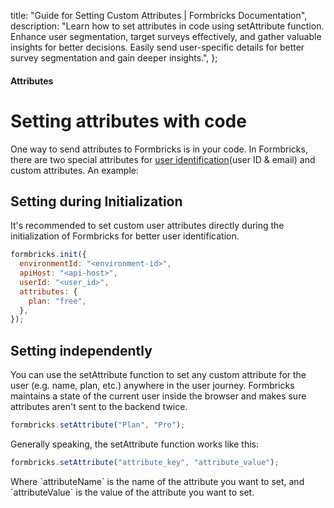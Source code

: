   title: "Guide for Setting Custom Attributes | Formbricks Documentation",
  description:
    "Learn how to set attributes in code using setAttribute function. Enhance user segmentation, target surveys effectively, and gather valuable insights for better decisions. Easily send user-specific details for better survey segmentation and gain deeper insights.",
};

#### Attributes

# Setting attributes with code

One way to send attributes to Formbricks is in your code. In Formbricks, there are two special attributes for [user identification](/docs/attributes/identify-users)(user ID & email) and custom attributes. An example:

## Setting during Initialization

It's recommended to set custom user attributes directly during the initialization of Formbricks for better user identification.

<Col>
<CodeGroup title="Set custom attributes during initialization">

```javascript
formbricks.init({
  environmentId: "<environment-id>",
  apiHost: "<api-host>",
  userId: "<user_id>",
  attributes: {
    plan: "free",
  },
});
```

</CodeGroup>
</Col>

## Setting independently

You can use the setAttribute function to set any custom attribute for the user (e.g. name, plan, etc.) anywhere in the user journey. Formbricks maintains a state of the current user inside the browser and makes sure attributes aren't sent to the backend twice.

<Col>
<CodeGroup title="Setting Plan to Pro">

```javascript
formbricks.setAttribute("Plan", "Pro");
```

</CodeGroup>
</Col>
Generally speaking, the setAttribute function works like this:
<Col>
<CodeGroup title="Setting Custom Attributes">

```javascript
formbricks.setAttribute("attribute_key", "attribute_value");
```

</CodeGroup>
</Col>
Where `attributeName` is the name of the attribute you want to set, and `attributeValue` is the value of the attribute you want to set.
